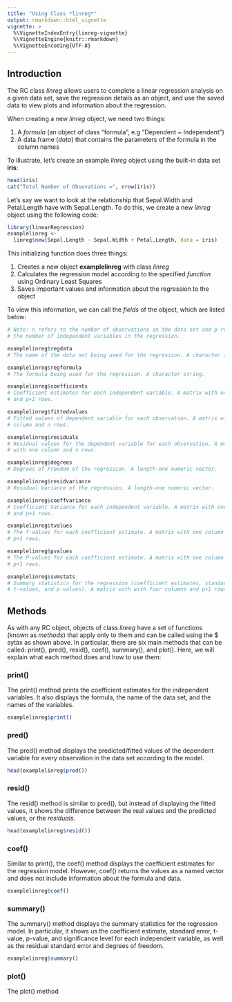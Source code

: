 ```yaml
---
title: "Using Class *linreg*"
output: rmarkdown::html_vignette
vignette: >
  %\VignetteIndexEntry{linreg-vignette}
  %\VignetteEngine{knitr::rmarkdown}
  %\VignetteEncoding{UTF-8}
---
```

## Introduction

The RC class *linreg* allows users to complete a linear regression analysis on
a given data set, save the regression details as an object, and use the saved 
data to view plots and information about the regression.

When creating a new *linreg* object, we need two things:

1) A *formula* (an object of class "formula", e.g "Dependent ~ Independent")
2) A data.frame (*data*) that contains the parameters of the formula in the 
column names

To illustrate, let's create an example *linreg* object using the built-in data
set **iris**:

```r
head(iris)
cat("Total Number of Obsevations =", nrow(iris))
```

Let's say we want to look at the relationship that Sepal.Width and
Petal.Length have with Sepal.Length. To do this, we create a new *linreg* object
using the following code:

```r

library(linearRegression)
examplelinreg <- 
  linreg$new(Sepal.Length ~ Sepal.Width + Petal.Length, data = iris)

```

This initializing function does three things:

1) Creates a new object **examplelinreg** with class *linreg*
2) Calculates the regression model according to the specified *function* using 
Ordinary Least Squares
3) Saves important values and information about the regression to the object

To view this information, we can call the *fields* of the object, which are 
listed below:

```r
# Note: n refers to the number of observations in the data set and p refers to
# the number of independent variables in the regression.

examplelinreg$regdata
# The name of the data set being used for the regression. A character string.

examplelinreg$regformula
# The formula being used for the regression. A character string.

examplelinreg$coefficients 
# Coefficient estimates for each independent variable. A matrix with one column 
# and p+1 rows.

examplelinreg$fittedvalues 
# Fitted values of dependent variable for each observation. A matrix with one 
# column and n rows.

examplelinreg$residuals 
# Residual values for the dependent variable for each observation. A matrix 
# with one column and n rows.

examplelinreg$degrees 
# Degrees of Freedom of the regression. A length-one numeric vector.

examplelinreg$residvariance 
# Residual Variance of the regression. A length-one numeric vector.

examplelinreg$coeffvariance 
# Coefficient Variance for each independent variable. A matrix with one column 
# and p+1 rows.

examplelinreg$tvalues 
# The T-values for each coefficient estimate. A matrix with one column and 
# p+1 rows.

examplelinreg$pvalues 
# The P-values for each coefficient estimate. A matrix with one column and 
# p+1 rows.

examplelinreg$sumstats 
# Summary statistics for the regression (coefficient estimates, standard errors,
# t-values, and p-values). A matrix with with four columns and p+1 rows.
```

## Methods

As with any RC object, objects of class *linreg* have a set of functions (known
as *methods*) that apply only to them and can be called using the $ sytax as
shown above. In particular, there are six main methods that can be called: 
print(), pred(), resid(), coef(), summary(), and plot(). Here, we will explain 
what each method does and how to use them:

### print()

The print() method prints the coefficient estimates for the independent
variables. It also displays the formula, the name of the data set, and the 
names of the variables.

```r
examplelinreg$print()
```

### pred()

The pred() method displays the predicted/fitted values of the dependent
variable for every observation in the data set according to the model.

```r
head(examplelinreg$pred())
```

### resid()

The resid() method is similar to pred(), but instead of displaying the fitted
values, it shows the difference between the real values and the predicted
values, or the *residuals*.

```r
head(examplelinreg$resid())
```

### coef()

Similar to print(), the coef() method displays the coefficient estimates for
the regression model. However, coef() returns the values as a named vector and
does not include information about the formula and data.

```r
examplelinreg$coef()
```

### summary()

The summary() method displays the summary statistics for the regression model.
In particular, it shows us the coefficient estimate, standard error, t-value,
p-value, and significance level for each independent variable, as well as the
residual standard error and degrees of freedom.

```r
examplelinreg$summary()
```

### plot()

The plot() method
